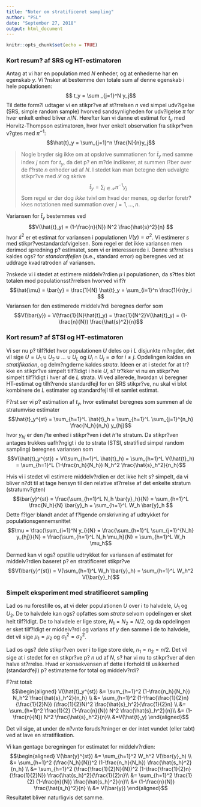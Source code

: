 ```yaml
---
title: "Noter om stratificeret sampling"
author: "PSL"
date: "September 27, 2018"
output: html_document
---
```


```r
knitr::opts_chunk$set(echo = TRUE)
```

### Kort resum? af SRS og HT-estimatoren
Antag at vi har en population med $N$ enheder, og at enhederne har en egenskab $y$. Vi ?nsker at bestemme den totale sum af denne egenskab i hele populationen:
$$ t_y = \sum _{j=1}^N y_j$$
Til dette form?l udtager vi en stikpr?ve af st?rrelsen $n$ ved simpel udv?lgelse (SRS, simple random sample) hvorved sandsynligheden for udv?lgelse $\pi$ for hver enkelt enhed bliver $n/N$. Herefter kan vi danne et estimat for $t_y$ med Horvitz-Thompson estimatoren, hvor hver enkelt observation fra stikpr?ven v?gtes med $\pi^{-1}$:
$$\hat{t}_y = \sum_{j=1}^n \frac{N}{n}y_j$$

> Nogle bryder sig ikke om at opskrive summationen for $\hat{t}_y$ med samme index $j$ som for $t_y$, da det p? en m?de indikerer, at summen l?ber over de f?rste $n$ enheder ud af $N$. I stedet kan man betegne den udvalgte stikpr?ve med $\mathcal{S}$ og skrive
$$ \hat{t}_y = \sum_{j \in \mathcal{S}} \pi^{-1}y_j$$
Som regel er der dog *ikke* tvivl om hvad der menes, og derfor foretr?kkes notationen med summation over $j = 1, \ldots, n$.

Variansen for $\hat{t}_y$ bestemmes ved
$$V(\hat{t}_y) = (1-\frac{n}{N}) N^2 \frac{\hat{s}^2}{n} $$
hvor $\hat{s}^2$ er et estimat for variansen i populationen $V(y) = \sigma^2$. Vi estimerer $s$ med stikpr?vestandardafvigelsen. Som regel er det ikke variansen men derimod spredning p? estimatet, som vi er interesserede i. Denne st?rrelses kaldes ogs? for *standardfejlen* (s.e., standard error) og beregnes ved at uddrage kvadratroden af variansen.

?nskede vi i stedet at estimere middelv?rdien $\mu$ i populationen, da s?ttes blot totalen mod populationsst?rrelsen hvorved vi f?r
$$\hat{\mu} = \bar{y} = \frac{1}{N} \hat{t}_y = \sum_{i=1}^n \frac{1}{n}y_i $$
Variansen for den estimerede middelv?rdi beregnes derfor som
$$V(\bar{y}) = V(\frac{1}{N}\hat{t}_y) = \frac{1}{N^2}V(\hat{t}_y) = (1-\frac{n}{N}) \frac{\hat{s}^2}{n}$$

### Kort resum? af STSI og HT-estimatoren
Vi ser nu p? tilf?ldet hvor populationen $U$ deles op i $L$ disjunkte m?ngder, det vil sige $U = U_1 \cup U_2 \cup \ldots \cup U_L$ og $U_i \cap U_j = \emptyset$ for $i \ne j$. Opdelingen kaldes en *stratifikation*, og delm?ngderne kaldes *strata*. Ideen er at i stedet for at tr?kke en stikpr?ve simpelt tilf?ldigt i hele $U$, s? tr?kker vi nu en stikpr?ve simpelt tilf?ldigt i hver af de $L$ strata. Vi ved allerede, hvordan vi beregner HT-estimat og tilh?rende standardfejl for en SRS stikpr?ve, nu skal vi blot kombinere de $L$ estimater og standardfejl til et samlet estimat.

F?rst ser vi p? estimation af $t_y$, hvor estimatet beregnes som summen af de stratumvise estimater
$$\hat{t}_y^{st} = \sum_{h=1}^L \hat{t}_h = \sum_{h=1}^L \sum_{j=1}^{n_h} \frac{N_h}{n_h} y_{hj}$$
hvor $y_{hj}$ er den $j$'te enhed i stikpr?ven i det $h$'te stratum. Da stikpr?ven antages trukkes uafh?ngigt i de to strata (STSI, stratified simpel random sampling) beregnes variansen som
$$V(\hat{t}_y^{st}) 
= V(\sum_{h=1}^L \hat{t}_h) 
= \sum_{h=1}^L V(\hat{t}_h) 
= \sum_{h=1}^L (1-\frac{n_h}{N_h}) N_h^2 \frac{\hat{s}_h^2}{n_h}$$

Hvis vi i stedet vil estimere middelv?rdien er det ikke helt s? simpelt, da vi bliver n?dt til at tage hensyn til den relative st?rrelse af det enkelte stratum (stratumv?gten)
$$\bar{y}^{st}
= \frac{\sum_{h=1}^L N_h \bar{y}_h}{N}
= \sum_{h=1}^L \frac{N_h}{N} \bar{y}_h
= \sum_{h=1}^L W_h \bar{y}_h
$$
Dette f?lger blandt andet af f?lgende omskrivning af udtrykket for populationsgennemsnittet
$$\mu = \frac{\sum_{i=1}^N y_i}{N}
= \frac{\sum_{h=1}^L \sum_{j=1}^{N_h} y_{hj}}{N}
= \frac{\sum_{h=1}^L N_h \mu_h}{N}
= \sum_{h=1}^L W_h \mu_h$$

Dermed kan vi ogs? opstille udtrykket for variansen af estimatet for middelv?rdien baseret p? en stratificeret stikpr?ve
$$V(\bar{y}^{st})
= V(\sum_{h=1}^L W_h \bar{y}_h)
= \sum_{h=1}^L W_h^2 V(\bar{y}_h)$$

### Simpelt eksperiment med stratificeret sampling

Lad os nu forestille os, at vi deler populationen $U$ over i to halvdele, $U_1$ og $U_2$. De to halvdele kan ogs? opfattes som *strata* selvom opdelingen er sket helt tilf?ldigt. De to halvdele er lige store, $N_1 = N_2 = N/2$, og da opdelingen er sket tilf?ldigt er middelv?rdi og varians af $y$ den samme i de to halvdele, det vil sige $\mu_1 = \mu_2$ og $\sigma_1^2 = \sigma_2^2$.  

Lad os ogs? dele stikpr?ven over i to lige store dele, $n_1 = n_2 = n/2$. Det vil sige at i stedet for en stikpr?ve p? $n$ ud af $N$, s? har vi nu to stikpr?ver af den halve st?rrelse. Hvad er konsekvensen af dette i forhold til usikkerhed (standardfejl) p? estimaterne for total og middelv?rdi?

F?rst total:
$$\begin{aligned}
V(\hat{t}_y^{st}) &= \sum_{h=1}^2 (1-\frac{n_h}{N_h}) N_h^2 \frac{\hat{s}_h^2}{n_h} \\
&= \sum_{h=1}^2 (1-\frac{\frac{1}{2}n}{\frac{1}{2}N}) (\frac{1}{2}N)^2 \frac{\hat{s}_h^2}{\frac{1}{2}n} \\
&= \sum_{h=1}^2 \frac{1}{2} (1-\frac{n}{N}) N^2 \frac{\hat{s}_h^2}{n}\\
&= (1-\frac{n}{N}) N^2 \frac{\hat{s}_h^2}{n}\\
&=V(\hat{t}_y)
\end{aligned}$$

Det vil sige, at under de n?vnte foruds?tninger er der intet vundet (eller tabt) ved at lave en stratifikation.

Vi kan gentage beregningen for estimatet for middelv?rdien:
$$\begin{aligned}
V(\bar{y}^{st}) &= \sum_{h=1}^2 W_h^2 V(\bar{y}_h) \\
&= \sum_{h=1}^2 (\frac{N_h}{N})^2 (1-\frac{n_h}{N_h}) \frac{\hat{s_h}^2}{n_h} \\
&= \sum_{h=1}^2 (\frac{\frac{1}{2}N}{N})^2 (1-\frac{\frac{1}{2}n}{\frac{1}{2}N}) \frac{\hat{s_h}^2}{\frac{1}{2}n}\\
&= \sum_{h=1}^2 \frac{1}{2} (1-\frac{n}{N}) \frac{\hat{s_h}^2}{n}\\
&= (1-\frac{n}{N}) \frac{\hat{s_h}^2}{n} \\
&= V(\bar{y})
\end{aligned}$$
Resultatet bliver naturligvis det samme.


<!-- ```{r cars} -->
<!-- summary(cars) -->
<!-- ``` -->

<!-- ## Including Plots -->

<!-- You can also embed plots, for example: -->

<!-- ```{r pressure, echo=FALSE} -->
<!-- plot(pressure) -->
<!-- ``` -->

<!-- Note that the `echo = FALSE` parameter was added to the code chunk to prevent printing of the R code that generated the plot. -->

